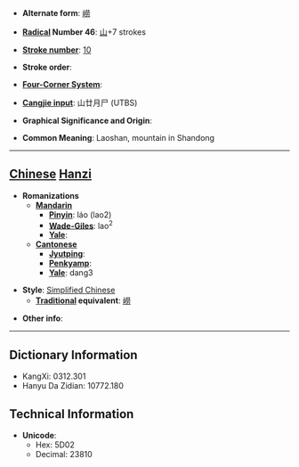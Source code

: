 * '''Alternate form''': [[嶗]]

* '''[[Wiktionary:Chinese radical index| Radical]] Number 46''': [[Wiktionary:Chinese radical index 山|山]]+7 strokes

* '''[[Wiktionary:Chinese total strokes index|Stroke number]]''': [[Wiktionary:Chinese total strokes index 10|10]]

* '''Stroke order''': 

* '''[[Wiktionary:Chinese four corner index|Four-Corner System]]''': 

* '''[[Wiktionary:Chinese Cangjie index|Cangjie input]]''': 山廿月尸 (UTBS)

* '''Graphical Significance and Origin''': 

* '''Common Meaning''': Laoshan, mountain in Shandong

----

== [[Chinese]] [[Hanzi]] ==

* '''Romanizations'''
** '''[[Mandarin]]'''
*** '''[[Pinyin]]''': láo (lao2)
*** '''[[Wade-Giles]]''': lao<sup>2</sup>
*** '''[[Yale]]''': 
** '''[[Cantonese]]'''
*** '''[[Jyutping]]''':
*** '''[[Penkyamp]]''': 
*** '''[[Yale]]''': dang3

* '''Style''': [[Simplified Chinese]] 
** '''[[Traditional Chinese|Traditional]] equivalent''': [[嶗]]

* '''Other info''': 

----

== Dictionary Information ==

* KangXi: 0312.301
* Hanyu Da Zidian: 10772.180

== Technical Information ==

* '''Unicode''':
** Hex: 5D02
** Decimal: 23810